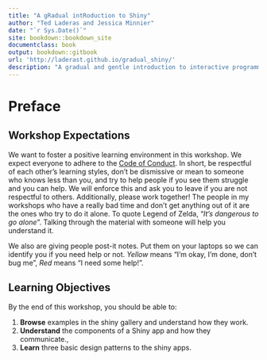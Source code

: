 ```yaml
--- 
title: "A gRadual intRoduction to Shiny"
author: "Ted Laderas and Jessica Minnier"
date: "`r Sys.Date()`"
site: bookdown::bookdown_site
documentclass: book
output: bookdown::gitbook
url: 'http://laderast.github.io/gradual_shiny/'
description: "A gradual and gentle introduction to interactive programming concepts in Shiny."
---
```


# Preface 

## Workshop Expectations

We want to foster a positive learning environment in this workshop. We expect everyone to adhere to the [Code of Conduct](https://github.com/laderast/gradual_shiny/blob/master/CODE_OF_CONDUCT.md). In short, be respectful of each other's learning styles, don't be dismissive or mean to someone who knows less than you, and try to help people if you see them struggle and you can help. We will enforce this and ask you to leave if you are not respectful to others. 
Additionally, please work together! The people in my workshops who have a really bad time and don't get anything out of it are the ones who try to do it alone. To quote Legend of Zelda, "*It's dangerous to go alone*". Talking through the material with someone will help you understand it.

We also are giving people post-it notes. Put them on your laptops so we can identify you if you need help or not. *Yellow* means "I'm okay, I'm done, don't bug me", *Red* means "I need some help!".


## Learning Objectives

By the end of this workshop, you should be able to:

1. **Browse** examples in the shiny gallery and understand how they work.
2. **Understand** the components of a Shiny app and how they communicate.,
3. **Learn** three basic design patterns to the shiny apps.